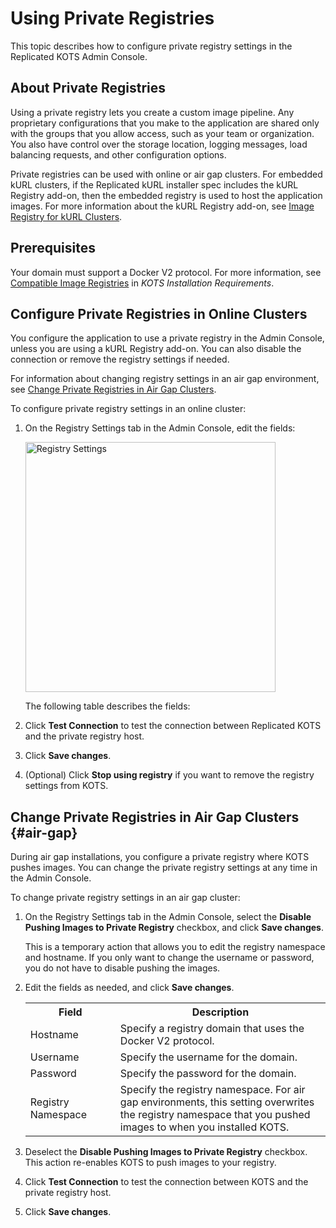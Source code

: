 
# Using Private Registries

This topic describes how to configure private registry settings in the Replicated KOTS Admin Console.

## About Private Registries

Using a private registry lets you create a custom image pipeline. Any proprietary configurations that you make to the application are shared only with the groups that you allow access, such as your team or organization. You also have control over the storage location, logging messages, load balancing requests, and other configuration options.

Private registries can be used with online or air gap clusters. For embedded kURL clusters, if the Replicated kURL installer spec includes the kURL Registry add-on, then the embedded registry is used to host the application images. For more information about the kURL Registry add-on, see [Image Registry for kURL Clusters](image-registry-kurl).

## Prerequisites

Your domain must support a Docker V2 protocol. For more information, see [Compatible Image Registries](installing-general-requirements#registries) in _KOTS Installation Requirements_.

## Configure Private Registries in Online Clusters

You configure the application to use a private registry in the Admin Console, unless you are using a kURL Registry add-on. You can also disable the connection or remove the registry settings if needed.

For information about changing registry settings in an air gap environment, see [Change Private Registries in Air Gap Clusters](#air-gap).

To configure private registry settings in an online cluster:

1. On the Registry Settings tab in the Admin Console, edit the fields:
    
    <img src="/images/registry-settings.png" alt="Registry Settings" width="400"></img>

    The following table describes the fields:

    <ImageRegistrySettings/>

1. Click **Test Connection** to test the connection between Replicated KOTS and the private registry host.

1. Click **Save changes**.

1. (Optional) Click **Stop using registry** if you want to remove the registry settings from KOTS.

## Change Private Registries in Air Gap Clusters {#air-gap}

During air gap installations, you configure a private registry where KOTS pushes images. You can change the private registry settings at any time in the Admin Console.

To change private registry settings in an air gap cluster:

1. On the Registry Settings tab in the Admin Console, select the **Disable Pushing Images to Private Registry** checkbox, and click **Save changes**. 

   This is a temporary action that allows you to edit the registry namespace and hostname. If you only want to change the username or password, you do not have to disable pushing the images.

1. Edit the fields as needed, and click **Save changes**.

     <table>
      <tr>
        <th width="30%">Field</th>
        <th width="70%">Description</th>
      </tr>
      <tr>
        <td>Hostname</td>
        <td>Specify a registry domain that uses the Docker V2 protocol.</td>
      </tr>
      <tr>
        <td>Username</td>
        <td>Specify the username for the domain.</td>
      </tr>
      <tr>
        <td>Password</td>
        <td>Specify the password for the domain.</td>
      </tr>
      <tr>
        <td>Registry Namespace</td>
        <td>Specify the registry namespace. For air gap environments, this setting overwrites the registry namespace that you pushed images to when you installed KOTS.</td>
      </tr>
     </table>

1. Deselect the **Disable Pushing Images to Private Registry** checkbox. This action re-enables KOTS to push images to your registry.

1. Click **Test Connection** to test the connection between KOTS and the private registry host.

1. Click **Save changes**.